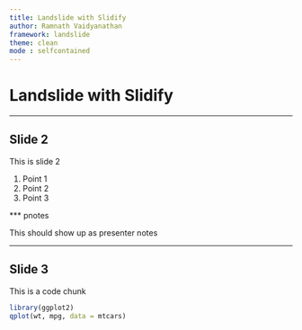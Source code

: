 ```yaml
---
title: Landslide with Slidify
author: Ramnath Vaidyanathan
framework: landslide
theme: clean
mode : selfcontained
---
```


# Landslide with Slidify

---

## Slide 2

This is slide 2

1. Point 1
2. Point 2
3. Point 3

*** pnotes

This should show up as presenter notes

---

## Slide 3

This is a code chunk

```r
library(ggplot2)
qplot(wt, mpg, data = mtcars)
```


